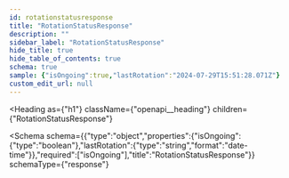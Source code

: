 ```yaml
---
id: rotationstatusresponse
title: "RotationStatusResponse"
description: ""
sidebar_label: "RotationStatusResponse"
hide_title: true
hide_table_of_contents: true
schema: true
sample: {"isOngoing":true,"lastRotation":"2024-07-29T15:51:28.071Z"}
custom_edit_url: null
---
```



<Heading
  as={"h1"}
  className={"openapi__heading"}
  children={"RotationStatusResponse"}
>
</Heading>





<Schema
  schema={{"type":"object","properties":{"isOngoing":{"type":"boolean"},"lastRotation":{"type":"string","format":"date-time"}},"required":["isOngoing"],"title":"RotationStatusResponse"}}
  schemaType={"response"}
>
  
</Schema>
            